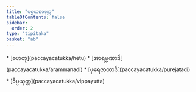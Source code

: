 ```yaml
---
title: "ပစ္စယစတုက္က"
tableOfContents: false
sidebar:
  order: 2
type: "tipitaka"
basket: "ab"
---
```



<DynamicBreadcrumb />



<TableOfContents>
* [ဟေတု](paccayacatukka/hetu)
* [အာရမ္မဏာဒိ](paccayacatukka/arammanadi)
* [ပုရေဇာတာဒိ](paccayacatukka/purejatadi)
* [ဝိပ္ပယုတ္တ](paccayacatukka/vippayutta)
</TableOfContents>